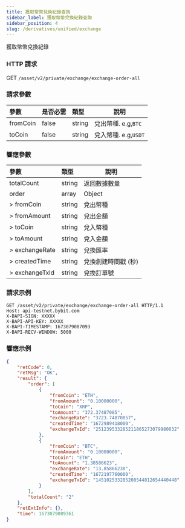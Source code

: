 ```yaml
---
title: 獲取幣幣兌換紀錄查詢
sidebar_label: 獲取幣幣兌換紀錄查詢
sidebar_position: 4
slug: /derivatives/unified/exchange
---
```


獲取幣幣兌換紀錄

### HTTP 請求
GET `/asset/v2/private/exchange/exchange-order-all`

### 請求參數
| 參數 | 是否必需 | 類型 | 說明|
|:----- |:-------|:-----|------ |
|fromCoin |false |string |兌出幣種. e.g,`BTC` |
|toCoin |false |string |兌入幣種. e.g,`USDT` |

### 響應參數
| 參數 | 類型 | 說明|
|:----- |:-----|----- |
|totalCount |string|返回數據數量 |
|order |array |Object |
|> fromCoin |string |兌出幣種 |
|> fromAmount |string |兌出金額 |
|> toCoin |string |兌入幣種 |
|> toAmount |string |兌入金額 |
|> exchangeRate |string |兌換匯率 |
|> createdTime |string |兌換創建時間戳 (秒) |
|> exchangeTxId |string |兌換訂單號 |

### 請求示例

```http
GET /asset/v2/private/exchange/exchange-order-all HTTP/1.1
Host: api-testnet.bybit.com
X-BAPI-SIGN: XXXXX
X-BAPI-API-KEY: XXXXX
X-BAPI-TIMESTAMP: 1673079087093
X-BAPI-RECV-WINDOW: 5000
```

### 響應示例

```json
{
    "retCode": 0,
    "retMsg": "OK",
    "result": {
        "order": [
            {
                "fromCoin": "ETH",
                "fromAmount": "0.10000000",
                "toCoin": "XRP",
                "toAmount": "372.37487085",
                "exchangeRate": "3723.74870857",
                "createdTime": "1672989418000",
                "exchangeTxId": "251239533285211865273079980032"
            },
            {
                "fromCoin": "BTC",
                "fromAmount": "0.10000000",
                "toCoin": "ETH",
                "toAmount": "1.38586623",
                "exchangeRate": "13.85866238",
                "createdTime": "1672197760000",
                "exchangeTxId": "145102533285208544812654440448"
            }
        ],
        "totalCount": "2"
    },
    "retExtInfo": {},
    "time": 1673079089361
}
```